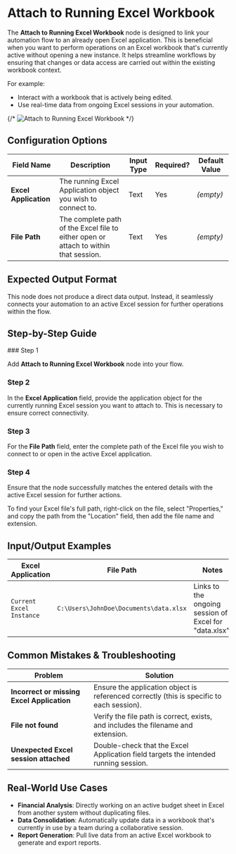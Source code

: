 
# Attach to Running Excel Workbook

The **Attach to Running Excel Workbook** node is designed to link your automation flow to an already open Excel application. This is beneficial when you want to perform operations on an Excel workbook that's currently active without opening a new instance. It helps streamline workflows by ensuring that changes or data access are carried out within the existing workbook context.

For example:

- Interact with a workbook that is actively being edited.
- Use real-time data from ongoing Excel sessions in your automation.

{/* ![Attach to Running Excel Workbook](./attach-to-running-excel-workbook.png) */}

## Configuration Options

| Field Name            | Description                                                                          | Input Type | Required? | Default Value |
| --------------------- | ------------------------------------------------------------------------------------ | ---------- | --------- | ------------- |
| **Excel Application** | The running Excel Application object you wish to connect to.                         | Text       | Yes       | _(empty)_     |
| **File Path**         | The complete path of the Excel file to either open or attach to within that session. | Text       | Yes       | _(empty)_     |

## Expected Output Format

This node does not produce a direct data output. Instead, it seamlessly connects your automation to an active Excel session for further operations within the flow.

## Step-by-Step Guide

<Steps>
### Step 1

Add **Attach to Running Excel Workbook** node into your flow.

### Step 2

In the **Excel Application** field, provide the application object for the currently running Excel session you want to attach to. This is necessary to ensure correct connectivity.

### Step 3

For the **File Path** field, enter the complete path of the Excel file you wish to connect to or open in the active Excel application.

### Step 4

Ensure that the node successfully matches the entered details with the active Excel session for further actions.

</Steps>

<Callout type="info" title="Tip">
  To find your Excel file's full path, right-click on the file, select
  "Properties," and copy the path from the "Location" field, then add the file
  name and extension.
</Callout>

## Input/Output Examples

| Excel Application        | File Path                              | Notes                                                  |
| ------------------------ | -------------------------------------- | ------------------------------------------------------ |
| `Current Excel Instance` | `C:\Users\JohnDoe\Documents\data.xlsx` | Links to the ongoing session of Excel for "data.xlsx". |

## Common Mistakes & Troubleshooting

| Problem                                    | Solution                                                                                  |
| ------------------------------------------ | ----------------------------------------------------------------------------------------- |
| **Incorrect or missing Excel Application** | Ensure the application object is referenced correctly (this is specific to each session). |
| **File not found**                         | Verify the file path is correct, exists, and includes the filename and extension.         |
| **Unexpected Excel session attached**      | Double-check that the Excel Application field targets the intended running session.       |

## Real-World Use Cases

- **Financial Analysis**: Directly working on an active budget sheet in Excel from another system without duplicating files.
- **Data Consolidation**: Automatically update data in a workbook that's currently in use by a team during a collaborative session.
- **Report Generation**: Pull live data from an active Excel workbook to generate and export reports.
